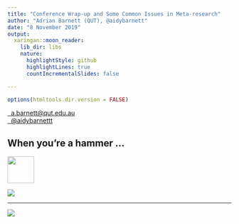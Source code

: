 ---
title: "Conference Wrap-up and Some Common Issues in Meta-research"
author: "Adrian Barnett (QUT), @aidybarnett"
date: "8 November 2019"
output:
  xaringan::moon_reader:
    lib_dir: libs
    nature:
      highlightStyle: github
      highlightLines: true
      countIncrementalSlides: false

---
```{r setup, include=FALSE}
options(htmltools.dir.version = FALSE)
```

<a href="mailto:a.barnett@qut.edu.au"><i class="fa fa-paper-plane fa-fw"></i>&nbsp; a.barnett@qut.edu.au</a><br>
<a href="http://twitter.com/aidybarnettt"><i class="fa fa-twitter fa-fw"></i>&nbsp; @aidybarnettt</a><br>


## When you're a hammer ...

<img src="figures/hammer1.jpg" width="60" height="60">

![](https://raw.githubusercontent.com/agbarnett/AIMOS/master/figures/hammer1.JPG)


---

<!--- Peter Lorre: --->
![](https://media.giphy.com/media/3oKIPvNA4Izfo9fkKQ/giphy.gif) 

